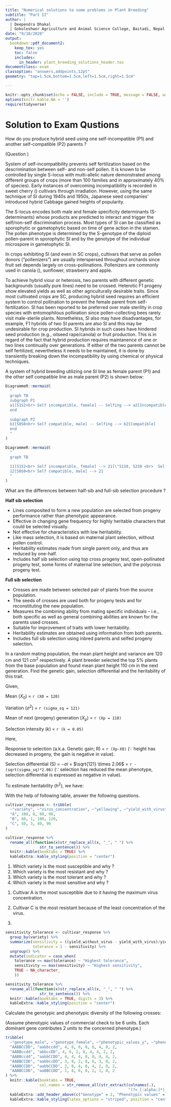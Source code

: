 ```yaml
---
title: "Numerical solutions to some problems in Plant Breeding"
subtitle: "Part II"
author: |
  | Deependra Dhakal
  | Gokuleshwor Agriculture and Animal Science College, Baitadi, Nepal
date: "9/18/2020"
output: 
  bookdown::pdf_document2:
    keep_tex: yes
    toc: false
    includes:
      in_header: plant_breeding_solutions_header.tex
documentclass: exam
classoption: "answers,addpoints,12pt"
geometry: "top=1.5cm,bottom=1.5cm,left=1.5cm,right=1.5cm"

---
```


```r
knitr::opts_chunk$set(echo = FALSE, include = TRUE, message = FALSE, warning = FALSE)
options(knitr.kable.NA = '')
require(tidyverse)
```

# Solution to Exam Qustions


\bquestions

\question[4] \label{quest:first}

How do you produce hybrid seed using one self-incompatible (P1) and another self-compatible (P2) parents ?

\bsolution (Question \ref{quest:first}) 

System of self-incompatibility prevents self fertilization based on the descrimination between self- and non-self pollen. It is known to be controlled by single S-locus with multi-allelic nature demonstrated among different groups of crops (more than 100 families and in approximately 40\% of species). Early instances of overcoming incompatibility is recorded in sweet cherry (\textit{Prunus avium L.}) cultivars through irradiation. However, using the same technique of SI during 1940s and 1950s, Japanese seed companies' introduced hybrid Cabbage gained heights of popularity.

The S-locus encodes both male and female specificity determinants (S-determinants) whose products are predicted to interact and trigger the self/non-self discrimination process. Most types of SI can be classified as sporophytic or gametophytic based on time of gene action in the stamen. The pollen phenotype is determined by the S-genotype of the diploid pollen-parent in sporophytic SI and by the genotype of the individual microspore in gametophytic SI.

In crops exhibiting SI (and even in SC crops), cultivars that serve as pollen donors ("pollenizers") are usually interspersed throughout orchards since fruit set depends largely on cross-pollinations. Pollenizers are commonly used in canola (\textit{Brassica L.}), sunflower, strawberry and apple.

To achieve hybrid viour or heterosis, two parents with different genetic backgrounds (usually pure lines) need to be crossed. Heterotic F1 progeny show elevated yields as well as other agriculturally desirable traits. Since most cultivated crops are SC, producing hybrid seed requires an efficient system to control pollination to prevent the female parent from self-fertilization. SI has been reported to be preferred over male sterility in crop species with entomophilous pollination since pollen-collecting bees rarely visit male-sterile plants. Nonetheless, SI also may have disadvantages, for example, F1 hybrids of two SI parents are also SI and this may be undesirable for crop production. SI hybrids in such cases have hindered seed production (e.g., oilseed rape/canola) or fruit production. This is in regard of the fact that hybrid production requires maintanence of one or two lines continually over generations. If either of the two parents cannot be self fertilized, nevertheless it needs to be maintained, it is done by transiently breaking down the incompatibility by using chemical or physical techniques.

A system of hybrid breeding utilizing one SI line as female parent (P1) and the other self compatible line as male parent (P2) is shown below:

```r

DiagrammeR::mermaid(
  "
  graph TB
  subgraph P1
  a1[S1S2<br> Self incompatible, female] -- Selfing --> a2[Incompatible]
  end
  
  subgraph P2
  b1[S0S0<br> Self compatible, male] -- Selfing --> b2[Compatible]
  end
  "
)

```


```r

DiagrammeR::mermaid(
  "
  graph TB
  
  11[S1S2<br> Self incompatible, female] --> 21[\"S1S0, S2S0 <br>  Self (In)compatible\"]
  12[S0S0<br> Self compatible, male] --> 21
  "
)
```

\esolution

\question[4] \label{quest:second}

What are the differences between half-sib and full-sib selection procedure ?

\bsolution

**Half sib selection**

- Lines composited to form a new population are selected from progeny performance rather than phenotypic appearance.
- Effective in changing gene frequency for highly heritable characters that could be selected visually.
- Not effective for characteristics with low heritability.
- Like mass selection, it is based on maternal plant selection, without pollen control.
- Heritability estimates made from single parent only, and thus are reduced by one-half.
- Includes half sib selection using top cross progeny test, open-pollinated progeny test, some forms of maternal line selection, and the polycross progeny test.

**Full sib selection**

- Crosses are made between selected pair of plants from the source population.
- The seeds of crosses are used both for progeny tests and for reconstituting the new population. 
- Measures the combining ability from mating specific individuals -- i.e., both specific as well as general combining abilities are known for the parents used crosses.
- Suitable for improvement of traits with lower heritability.
- Heritability estimates are obtained using information from both parents.
- Includes full sib selection using inbred parents and selfed progeny selection.

\esolution

\question[4] \label{quest:third}

In a random mating population, the mean plant height and variance are 120 cm and 121 $cm^2$ respectively. A plant breeder selected the top 5% plants from the base population and found mean plant height 110 cm in the next generation. Find the genetic gain, selection differential and the heritability of this trait.

\bsolution

\underline{Numerical}

Given,

Mean ($X_0$) = `r (X0 = 120)`

Variation ($\sigma^2$) = `r (sigma_sq = 121)`

Mean of next (progeny) generation ($X_p$) = `r (Xp = 110)`

Selection intensity ($k$) = `r (k = 0.05)`

Here, 

Response to selection (a.k.a. Genetic gain; R) = `r (Xp-X0)` ($\because$ height has decreased in progeny, the gain is negative in value).

Selection differential (S) = $-\sigma i$ = $\sqrt{121} \times 2.06$ = `r -(sqrt(sigma_sq)*2.06)` ($\because$ selection has reduced the mean phenotype, selection differential is expressed as negative in value).

To estimate heritability ($h^2$), we have:

\begin{align}
R &= i \sigma h^{2} \notag \\
|110-120|  &= \sqrt{121} \times 2.06 h^{2} \notag \\
h^2 &= \frac{10}{2.06 \times 11} \notag \\
  &= 0.44 \notag
\end{align}

\esolution

\question[4] \label{quest:fourth}

With the help of following table, answer the following questions.

```r
cultivar_response <- tribble(
  ~"variety", ~"virus_concentration", ~"yellowing", ~"yield_with_virus", ~"yield_without_virus", 
  "A", 100, 8, 80, 90, 
  "B", 60, 1, 100, 120, 
  "C", 50, 3, 40, 90
)

cultivar_response %>% 
  rename_all(function(x)str_replace_all(x, "_", " ") %>% 
               str_to_sentence()) %>% 
  knitr::kable(booktabs = TRUE) %>% 
  kableExtra::kable_styling(position = "center")
```

1. Which variety is the most susceptible and why ?
2. Which variety is the most resistant and why ?
3. Which variety is the most tolerant and why ?
4. Which variety is the most sensitive and why ?

\bsolution

1. Cultivar A is the most susceptible due to it having the maximum virus concentration.
2. Cultivar C is the most resistant because of the least concentration of the virus.

3.

```r
sensitivity_tolerance <- cultivar_response %>% 
  group_by(variety) %>% 
  summarize(sensitivity = ((yield_without_virus - yield_with_virus)/yield_without_virus)/virus_concentration, 
            tolerance = 1 - sensitivity) %>% 
  ungroup() %>% 
  mutate(indicator = case_when(
    tolerance == max(tolerance) ~ "Highest tolerance",
    sensitivity == max(sensitivity) ~ "Highest sensitivity", 
    TRUE ~ NA_character_
    ))

sensitivity_tolerance %>% 
  rename_all(function(x)str_replace_all(x, "_", " ") %>% 
               str_to_sentence()) %>% 
  knitr::kable(booktabs = TRUE, digits = 3) %>% 
  kableExtra::kable_styling(position = "center")

```

\esolution

\question[5] \label{quest:fifth}

Calculate the genotypic and phenotypic diversity of the following crosses:

(Assume phenotypic values of commercial check to be 6 units. Each dominant gene contributes 2 units to the concerned phenotype.)

\bsolution

```r
tribble(
  ~"genotype_male", ~"genotype_female", ~"phenotypic_values_y", ~"phenotypic_values_p1", ~"phenotypic_values_p2", ~"phenotypic_values_f1", ~"phenotypic_diversity", ~"heterosis_mp", ~"heterosis_bp", ~"heterosis_heterobeltiosis", 
  "AABBCCDD", "aabbccdd", 4, 8, 0, 8, 8, 4, 0, 2, 
  "AABBccdd", "abbccDD", 4, 6, 2, 8, 4, 4, 2, 2, 
  "AABBccdd", "aabbCCDD", 4, 4, 4, 8, 0, 4, 4, 2, 
  "AABBCCDD", "aabbccDD", 3, 8, 2, 8, 6, 3, 0, 2, 
  "AABBCCDD", "aabbCCDD", 2, 8, 4, 8, 4, 2, 0, 2, 
  "AABBCCDD", "aaBBCCDD", 1, 8, 6, 8, 2, 1, 0, 2
) %>%
  knitr::kable(booktabs = TRUE, 
               col.names = str_remove_all(str_extract(colnames(.), 
                                                      "(?=_[:alpha:]*)_([[:alpha:]\\d])*$"), "_")) %>%
  kableExtra::add_header_above(c("Genotype" = 2, "Phenotypic values" = 4, "Genotypic" = 1, "Heterosis" = 3)) %>% 
  kableExtra::kable_styling(latex_options = "striped", position = "center", font_size = 8)
```


\esolution

\equestions

